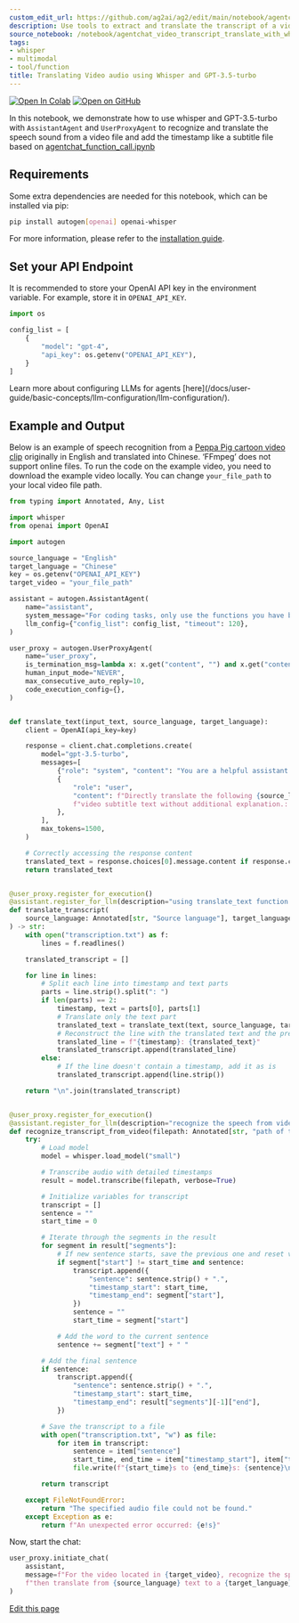 ```yaml
---
custom_edit_url: https://github.com/ag2ai/ag2/edit/main/notebook/agentchat_video_transcript_translate_with_whisper.ipynb
description: Use tools to extract and translate the transcript of a video file.
source_notebook: /notebook/agentchat_video_transcript_translate_with_whisper.ipynb
tags:
- whisper
- multimodal
- tool/function
title: Translating Video audio using Whisper and GPT-3.5-turbo
---
```


<a href="https://colab.research.google.com/github/ag2ai/ag2/blob/main/notebook/agentchat_video_transcript_translate_with_whisper.ipynb" class="colab-badge" target="_blank"><img noZoom src="https://colab.research.google.com/assets/colab-badge.svg" alt="Open In Colab" /></a>
<a href="https://github.com/ag2ai/ag2/blob/main/notebook/agentchat_video_transcript_translate_with_whisper.ipynb" class="github-badge" target="_blank"><img noZoom src="https://img.shields.io/badge/Open%20on%20GitHub-grey?logo=github" alt="Open on GitHub" /></a>




In this notebook, we demonstrate how to use whisper and GPT-3.5-turbo
with `AssistantAgent` and `UserProxyAgent` to recognize and translate
the speech sound from a video file and add the timestamp like a subtitle
file based on
[agentchat_function_call.ipynb](https://github.com/ag2ai/ag2/blob/main/notebook/agentchat_function_call.ipynb)

## Requirements


<div class="info Requirements">
<Info>
Some extra dependencies are needed for this notebook, which can be installed via pip:

```bash
pip install autogen[openai] openai-whisper
```

For more information, please refer to the [installation guide](/docs/user-guide/basic-concepts/installing-ag2).
</Info>
</div>


## Set your API Endpoint

It is recommended to store your OpenAI API key in the environment
variable. For example, store it in `OPENAI_API_KEY`.

```python
import os

config_list = [
    {
        "model": "gpt-4",
        "api_key": os.getenv("OPENAI_API_KEY"),
    }
]
```


<div class="tip">
<Tip>
Learn more about configuring LLMs for agents [here](/docs/user-guide/basic-concepts/llm-configuration/llm-configuration/).
</Tip>
</div>


## Example and Output

Below is an example of speech recognition from a [Peppa Pig cartoon
video
clip](https://drive.google.com/file/d/1QY0naa2acHw2FuH7sY3c-g2sBLtC2Sv4/view?usp=drive_link)
originally in English and translated into Chinese. ‘FFmpeg’ does not
support online files. To run the code on the example video, you need to
download the example video locally. You can change `your_file_path` to
your local video file path.

```python
from typing import Annotated, Any, List

import whisper
from openai import OpenAI

import autogen

source_language = "English"
target_language = "Chinese"
key = os.getenv("OPENAI_API_KEY")
target_video = "your_file_path"

assistant = autogen.AssistantAgent(
    name="assistant",
    system_message="For coding tasks, only use the functions you have been provided with. Reply TERMINATE when the task is done.",
    llm_config={"config_list": config_list, "timeout": 120},
)

user_proxy = autogen.UserProxyAgent(
    name="user_proxy",
    is_termination_msg=lambda x: x.get("content", "") and x.get("content", "").rstrip().endswith("TERMINATE"),
    human_input_mode="NEVER",
    max_consecutive_auto_reply=10,
    code_execution_config={},
)


def translate_text(input_text, source_language, target_language):
    client = OpenAI(api_key=key)

    response = client.chat.completions.create(
        model="gpt-3.5-turbo",
        messages=[
            {"role": "system", "content": "You are a helpful assistant."},
            {
                "role": "user",
                "content": f"Directly translate the following {source_language} text to a pure {target_language} "
                f"video subtitle text without additional explanation.: '{input_text}'",
            },
        ],
        max_tokens=1500,
    )

    # Correctly accessing the response content
    translated_text = response.choices[0].message.content if response.choices else None
    return translated_text


@user_proxy.register_for_execution()
@assistant.register_for_llm(description="using translate_text function to translate the script")
def translate_transcript(
    source_language: Annotated[str, "Source language"], target_language: Annotated[str, "Target language"]
) -> str:
    with open("transcription.txt") as f:
        lines = f.readlines()

    translated_transcript = []

    for line in lines:
        # Split each line into timestamp and text parts
        parts = line.strip().split(": ")
        if len(parts) == 2:
            timestamp, text = parts[0], parts[1]
            # Translate only the text part
            translated_text = translate_text(text, source_language, target_language)
            # Reconstruct the line with the translated text and the preserved timestamp
            translated_line = f"{timestamp}: {translated_text}"
            translated_transcript.append(translated_line)
        else:
            # If the line doesn't contain a timestamp, add it as is
            translated_transcript.append(line.strip())

    return "\n".join(translated_transcript)


@user_proxy.register_for_execution()
@assistant.register_for_llm(description="recognize the speech from video and transfer into a txt file")
def recognize_transcript_from_video(filepath: Annotated[str, "path of the video file"]) -> List[dict[str, Any]]:
    try:
        # Load model
        model = whisper.load_model("small")

        # Transcribe audio with detailed timestamps
        result = model.transcribe(filepath, verbose=True)

        # Initialize variables for transcript
        transcript = []
        sentence = ""
        start_time = 0

        # Iterate through the segments in the result
        for segment in result["segments"]:
            # If new sentence starts, save the previous one and reset variables
            if segment["start"] != start_time and sentence:
                transcript.append({
                    "sentence": sentence.strip() + ".",
                    "timestamp_start": start_time,
                    "timestamp_end": segment["start"],
                })
                sentence = ""
                start_time = segment["start"]

            # Add the word to the current sentence
            sentence += segment["text"] + " "

        # Add the final sentence
        if sentence:
            transcript.append({
                "sentence": sentence.strip() + ".",
                "timestamp_start": start_time,
                "timestamp_end": result["segments"][-1]["end"],
            })

        # Save the transcript to a file
        with open("transcription.txt", "w") as file:
            for item in transcript:
                sentence = item["sentence"]
                start_time, end_time = item["timestamp_start"], item["timestamp_end"]
                file.write(f"{start_time}s to {end_time}s: {sentence}\n")

        return transcript

    except FileNotFoundError:
        return "The specified audio file could not be found."
    except Exception as e:
        return f"An unexpected error occurred: {e!s}"
```

Now, start the chat:

```python
user_proxy.initiate_chat(
    assistant,
    message=f"For the video located in {target_video}, recognize the speech and transfer it into a script file, "
    f"then translate from {source_language} text to a {target_language} video subtitle text. ",
)
```

<div className="edit-url-container">
    <a className="edit-url" href="https://github.com/ag2ai/ag2/edit/main/notebook/agentchat_video_transcript_translate_with_whisper.ipynb" target='_blank'><Icon icon="pen" iconType="solid" size="13px"/> Edit this page</a>
</div>
